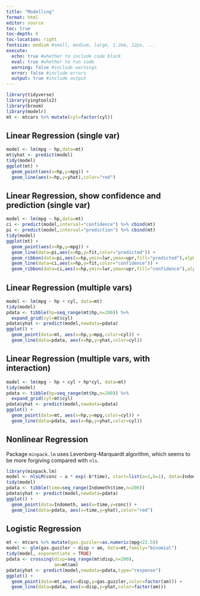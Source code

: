 ```yaml
---
title: "Modelling"
format: html
editor: source
toc: true
toc-depth: 6
toc-location: right
fontsize: medium #small, medium, large, 1.2em, 12px, ...
execute:
  echo: true #whether to include code block
  eval: true #whether to run code
  warning: false #include warnings
  error: false #include errors
  output: true #include output
---
```


```r
library(tidyverse)
library(yingtools2)
library(broom)
library(modelr)
mt <- mtcars %>% mutate(cyl=factor(cyl))
```


## Linear Regression (single var)

```r
model <- lm(mpg ~ hp,data=mt)
mt$yhat <- predict(model)
tidy(model)
ggplot(mt) +
  geom_point(aes(x=hp,y=mpg)) +
  geom_line(aes(x=hp,y=yhat),color="red")
```


## Linear Regression, show confidence and prediction (single var)

```r
model <- lm(mpg ~ hp,data=mt)
ci <- predict(model,interval="confidence") %>% cbind(mt)
pi <- predict(model,interval="prediction") %>% cbind(mt)
tidy(model)
ggplot(mt) +
  geom_point(aes(x=hp,y=mpg)) +
  geom_line(data=pi,aes(x=hp,y=fit,color="predicted")) + 
  geom_ribbon(data=pi,aes(x=hp,ymin=lwr,ymax=upr,fill="predicted"),alpha=0.35,show.legend=FALSE) +
  geom_line(data=ci,aes(x=hp,y=fit,color="confidence")) + 
  geom_ribbon(data=ci,aes(x=hp,ymin=lwr,ymax=upr,fill="confidence"),alpha=0.35,show.legend=FALSE)
```




## Linear Regression (multiple vars)

```r
model <- lm(mpg ~ hp + cyl, data=mt)
tidy(model)
pdata <- tibble(hp=seq_range(mt$hp,n=200)) %>%
  expand_grid(cyl=mt$cyl)
pdata$yhat <- predict(model,newdata=pdata)
ggplot() +
  geom_point(data=mt, aes(x=hp,y=mpg,color=cyl)) +
  geom_line(data=pdata, aes(x=hp,y=yhat,color=cyl))
```



## Linear Regression (multiple vars, with interaction)

```r
model <- lm(mpg ~ hp + cyl + hp*cyl, data=mt)
tidy(model)
pdata <- tibble(hp=seq_range(mt$hp,n=200)) %>%
  expand_grid(cyl=mt$cyl)
pdata$yhat <- predict(model,newdata=pdata)
ggplot() +
  geom_point(data=mt, aes(x=hp,y=mpg,color=cyl)) +
  geom_line(data=pdata, aes(x=hp,y=yhat,color=cyl))
```




## Nonlinear Regression

Package `minpack.lm` uses Levenberg-Marquardt algorithm, which seems to be more forgiving compared with `nls`.
```r
library(minpack.lm)
model <- nlsLM(conc ~ a * exp(-b*time), start=list(a=1,b=1), data=Indometh)
tidy(model)
pdata <- tibble(time=seq_range(Indometh$time,n=200))
pdata$yhat <- predict(model,newdata=pdata)
ggplot() +
  geom_point(data=Indometh, aes(x=time,y=conc)) +
  geom_line(data=pdata, aes(x=time,y=yhat),color="red")

```

## Logistic Regression
```r
mt <- mtcars %>% mutate(gas.guzzler=as.numeric(mpg<22.5))
model <- glm(gas.guzzler ~ disp + am, data=mt,family="binomial")
tidy(model, exponentiate = TRUE)
pdata <- crossing(disp=seq_range(mt$disp,n=200),
                  am=mt$am)
pdata$yhat <- predict(model,newdata=pdata,type="response")
ggplot() + 
  geom_point(data=mt,aes(x=disp,y=gas.guzzler,color=factor(am))) +
  geom_line(data=pdata, aes(x=disp,y=yhat,color=factor(am)))
```








